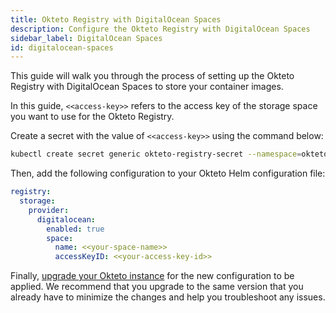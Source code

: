 ```yaml
---
title: Okteto Registry with DigitalOcean Spaces
description: Configure the Okteto Registry with DigitalOcean Spaces
sidebar_label: DigitalOcean Spaces
id: digitalocean-spaces
---
```


This guide will walk you through the process of setting up the Okteto Registry with DigitalOcean Spaces to store your container images.

In this guide, `<<access-key>>` refers to the access key of the storage space you want to use for the Okteto Registry.

Create a secret with the value of `<<access-key>>` using the command below:

```bash
kubectl create secret generic okteto-registry-secret --namespace=okteto --from-literal=secretKey=<<access-key>>
```

Then, add the following configuration to your Okteto Helm configuration file:

```yaml title="config.yaml"
registry:
  storage:
    provider:
      digitalocean:
        enabled: true
        space:
          name: <<your-space-name>>
          accessKeyID: <<your-access-key-id>>
```

Finally, [upgrade your Okteto instance](self-hosted/manage/upgrade.mdx) for the new configuration to be applied.
We recommend that you upgrade to the same version that you already have to minimize the changes and help you troubleshoot any issues.

